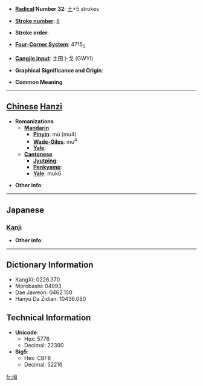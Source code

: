 * '''[[Wiktionary:Chinese radical index| Radical]] Number 32''': [[Wiktionary:Chinese radical index 土|土]]+5 strokes

* '''[[Wiktionary:Chinese total strokes index|Stroke number]]''': [[Wiktionary:Chinese total strokes index 8|8]]

* '''Stroke order''': 

* '''[[Wiktionary:Chinese four corner index|Four-Corner System]]''': 4715<sub>0</sub>

* '''[[Wiktionary:Chinese Cangjie index|Cangjie input]]''': 土田卜戈 (GWYI)

* '''Graphical Significance and Origin''': 

* '''Common Meaning'''

----

== [[Chinese]] [[Hanzi]] ==

* '''Romanizations'''
** '''[[Mandarin]]'''
*** '''[[Pinyin]]''': mù (mu4)
*** '''[[Wade-Giles]]''': mu<sup>4</sup>
*** '''[[Yale]]''': 
** '''[[Cantonese]]'''
*** '''[[Jyutping]]''':
*** '''[[Penkyamp]]''': 
*** '''[[Yale]]''': muk6

* '''Other info''': 

----

==Japanese==
===[[Kanji]]===
{{kanji|on readings=[[ぼく]] (boku), [[もく]] (moku)|kun readings=}}

* '''Other info''':  

----

== Dictionary Information ==

* KangXi: 0226.370
* Morobashi: 04993
* Dae Jaweon: 0462.150
* Hanyu Da Zidian: 10436.080

== Technical Information ==

* '''Unicode''':
** Hex: 5776
** Decimal: 22390
* '''Big5''':
** Hex: CBF8
** Decimal: 52216

[[fr:坶]]
